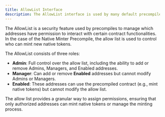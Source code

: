 ```yaml
---
title: AllowList Interface
description: The AllowList interface is used by many default precompiles to permission access to the features they provide.
---
```


The AllowList is a security feature used by precompiles to manage which addresses have permission to interact with certain contract functionalities. In the case of the Native Minter Precompile, the allow list is used to control who can mint new native tokens.

The AllowList consists of three roles:
- **Admin**: Full control over the allow list, including the ability to add or remove Admins, Managers, and Enabled addresses.
- **Manager**: Can add or remove **Enabled** addresses but cannot modify Admins or Managers.
- **Enabled**: These addresses can use the precompiled contract (e.g., mint native tokens) but cannot modify the allow list.

The allow list provides a granular way to assign permissions, ensuring that only authorized addresses can mint native tokens or manage the minting process.